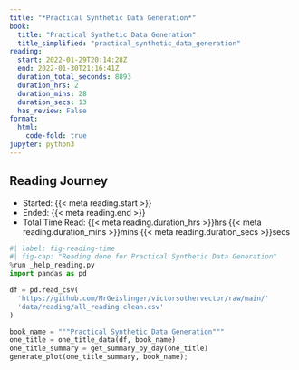 ```yaml
---
title: "*Practical Synthetic Data Generation*"
book:
  title: "Practical Synthetic Data Generation"
  title_simplified: "practical_synthetic_data_generation"
reading:
  start: 2022-01-29T20:14:28Z
  end: 2022-01-30T21:16:41Z
  duration_total_seconds: 8893
  duration_hrs: 2
  duration_mins: 28
  duration_secs: 13
  has_review: False
format:
  html:
    code-fold: true
jupyter: python3
---
```


## Reading Journey

* Started: {{< meta reading.start >}}
* Ended: {{< meta reading.end >}}
* Total Time Read: {{< meta reading.duration_hrs >}}hrs {{< meta reading.duration_mins >}}mins {{< meta reading.duration_secs >}}secs

```python
#| label: fig-reading-time
#| fig-cap: "Reading done for Practical Synthetic Data Generation"
%run _help_reading.py
import pandas as pd

df = pd.read_csv(
  'https://github.com/MrGeislinger/victorsothervector/raw/main/'
  'data/reading/all_reading-clean.csv'
)

book_name = """Practical Synthetic Data Generation"""
one_title = one_title_data(df, book_name)
one_title_summary = get_summary_by_day(one_title)
generate_plot(one_title_summary, book_name);
```

